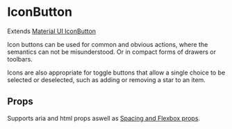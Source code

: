 
<Meta title="Components/IconButton" component={IconButton} />

# IconButton

Extends [Material UI IconButton](https://material-ui.com/api/icon-button/)

Icon buttons can be used for common and obvious actions, where the semantics can not be misunderstood.
Or in compact forms of drawers or toolbars.

Icons are also appropriate for toggle buttons that allow a single choice to be selected or deselected,
such as adding or removing a star to an item.

<Canvas>
  <Story name="default">
    <IconButton onClick={action('delete')} aria-label="delete">
      <Icons.Delete />
    </IconButton>
  </Story>
  <Story name="disabled">
    <IconButton
      onClick={action('delete')}
      aria-label="delete"
      disabled
      color="primary"
    >
      <Icons.Delete />
    </IconButton>
  </Story>
  <Story name="primary">
    <IconButton
      onClick={action('click')}
      color="secondary"
      aria-label="add an alarm"
    >
      <Icons.Alarm />
    </IconButton>
  </Story>
  <Story name="secondary">
    <IconButton
      onClick={action('click')}
      color="primary"
      aria-label="add to shopping cart"
    >
      <Icons.AddShoppingCart />
    </IconButton>
  </Story>
</Canvas>

## Props

Supports aria and html props aswell as [Spacing and Flexbox props](/components/?path=/docs/design-system-positioning--page).

<ArgsTable of={IconButtonDocs} />
